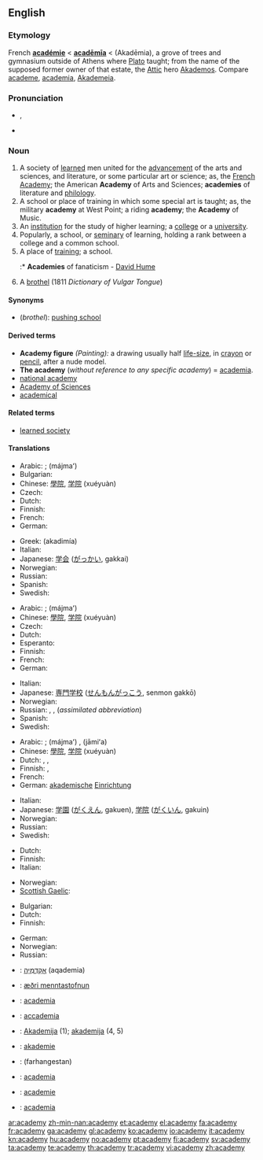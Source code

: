 ==English==
{{wikipedia|dab=Academy (disambiguation)|mul=Academy}}

===Etymology===
French '''[[académie]]''' < {{etyl|la}} '''[[academia|acadēmīa]]''' < {{etyl|grc}} {{term|lang=grc|Ἀκαδήμια}} (Akadēmia), a grove of trees and gymnasium outside of Athens where [[w:Plato|Plato]] taught; from the name of the supposed former owner of that estate, the [[w:Attica|Attic]] hero [[w:Akademos|Akademos]]. Compare [[academe]], [[academia]], [[Akademeia]].

===Pronunciation===
* {{IPA|/əˈkædəmi/}}, {{SAMPA|/@"k{d@mi/}}
* {{audio|en-us-academy.ogg|Audio (US)}}

===Noun===
{{en-noun|academ|ies}}

# A society of [[learned]] men united for the [[advancement]] of the arts and sciences, and literature, or some particular art or science; as, the [[French Academy]]; the American '''Academy''' of Arts and Sciences; '''academies''' of literature and [[philology]].
# A school or place of training in which some special art is taught; as, the military '''academy''' at West Point; a riding '''academy'''; the '''Academy''' of Music.
# An [[institution]] for the study of higher learning; a [[college]] or a [[university]].
# Popularly, a school, or [[seminary]] of learning, holding a rank between a college and a common school.
# A place of [[training]]; a school.
#:* '''Academies''' of fanaticism - [[w:David Hume|David Hume]]
# {{1811}} A [[brothel]] (1811 ''Dictionary of Vulgar Tongue'') <!-- Does this deserve to be mentioned at all or is it just a curiosity? -->

====Synonyms====
* (''brothel''): [[pushing school]]

====Derived terms====
* '''Academy figure''' ''(Painting):'' a drawing usually half [[life-size]], in [[crayon]] or [[pencil]], after a nude model.
* '''The academy''' (''without reference to any specific academy'') = [[academia]].
* [[national academy]]
* [[Academy of Sciences]]
* [[academical]]

====Related terms====
* [[learned society]]

====Translations====
{{trans-top|learned society}}
* Arabic: ; {{Arab|[[مجمع]]}} (májmaʻ) {{m}}
* Bulgarian: {{t-|bg|академия}}
* Chinese: [[學院]], [[学院]] (xuéyuàn)
* Czech: {{t-|cs|akademie|f}}
* Dutch: {{t+|nl|academie|f}}
* Finnish: {{t-|fi|akatemia}}
* French: {{t+|fr|académie|f}}
* German: {{t+|de|Akademie|f}}
{{trans-mid}}
* Greek: {{t+|el|ακαδημία|f}} (akadimía)
* Italian: {{t+|it|accademia|f}}
* Japanese: [[学会]] ([[がっかい]], gakkai)
* Norwegian: {{t+|no|akademi|n}}
* Russian: {{t+|ru|академия|f|tr=akadémija}}
* Spanish: {{t+|es|academia|f}}
* Swedish: {{t+|sv|akademi|c}}
{{trans-bottom}}

{{trans-top|specialized school}}
* Arabic: ; {{Arab|[[مجمع]]}} (májmaʻ) {{m}}
* Chinese: [[學院]], [[学院]] (xuéyuàn)
* Czech: {{t-|cs|akademie|f}}
* Dutch: {{t+|nl|academie|f}}
* Esperanto: {{t-|eo|akademio|xs=Esperanto}}
* Finnish: {{t-|fi|akatemia}}
* French: {{t+|fr|académie|f}}
* German: {{t+|de|Akademie|f}}
{{trans-mid}}
* Italian: {{t+|it|accademia|m}}
* Japanese: [[専門学校]] ([[せんもんがっこう]], senmon gakkō)
* Norwegian: {{t+|no|akademi|n}}
* Russian: {{t+|ru|академия|f|tr=akadémija}}, {{t|ru|высшее учебное заведение|n|tr=výsšeje učébnoje zavedénije}}, {{t+|ru|вуз|m|tr=vuz}} (''assimilated abbreviation'')
* Spanish: {{t+|es|cantera|f}}
* Swedish: {{t+|sv|akademi|c}}
{{trans-bottom}}

{{trans-top|college or university}}
* Arabic: ; {{Arab|[[مجمع]]}} (májmaʻ) {{m}}, {{Arab|[[جامعة]]}} (jāmiʻa) {{f}}
* Chinese: [[學院]], [[学院]] (xuéyuàn)
* Dutch: {{t+|nl|academie|f}}, {{t+|nl|universiteit}}, {{t+|nl|college}}
* Finnish: {{t+|fi|yliopisto}}, {{t+|fi|korkeakoulu}}
* French: {{t+|fr|académie|f}}
* German: [[akademisch]]e [[Einrichtung]] {{f}}
{{trans-mid}}
* Italian: {{t+|it|accademia}}
* Japanese: [[学園]] ([[がくえん]], gakuen), [[学院]] ([[がくいん]], gakuin)
* Norwegian: {{t+|no|akademi|n}}
* Russian: {{t+|ru|академия|f|tr=akadémija}}
* Swedish: {{t+|sv|akademi|c}}
{{trans-bottom}}

{{trans-top|seminary}}
* Dutch: {{t+|nl|academie|f}}
* Finnish: {{t-|fi|seminaari}}
* Italian: {{t-|it|seminario|m}}
{{trans-mid}}
* Norwegian: {{t+|no|akademi|n}}
* [[Scottish Gaelic]]: {{t-|gd|àrd-sgoil|f|xs=Scottish Gaelic}}
{{trans-bottom}}

{{trans-top|place of training, school}}
* Bulgarian: {{t+|bg|школа}}
* Dutch: {{t+|nl|academie|f}}
* Finnish: {{t-|fi|akatemia}}
{{trans-mid}}
* German: {{t+|de|Akademie|f}}
* Norwegian: {{t+|no|akademi|n}}
* Russian: {{t+|ru|академия|f|tr=akadémija}}
{{trans-bottom}}

{{checktrans-top}}
* {{ttbc|Hebrew}}: [[אקדמיה|אָקָדֶמְיָה]] (aqademia) {{f}}
* {{ttbc|Icelandic}}: [[æðri menntastofnun]]
* {{ttbc|Interlingua}}: [[academia]]
* {{ttbc|Italian}}: [[accademia]] {{f}}
* {{ttbc|Lithuanian}}: [[Akademija]] {{f}} (1); [[akademija]] {{f}} (4, 5)
{{trans-mid}}
* {{ttbc|Novial}}: [[akademie]]
* {{ttbc|Persian}}: {{fa-Arab|[[فرهنگستان]]}} (farhangestan)
* {{ttbc|Portuguese}}: [[academia]] {{f}}
* {{ttbc|Romanian}}: [[academie]] {{f}}
* {{ttbc|Spanish}}: [[academia]] {{f}}
{{trans-bottom}}

[[ar:academy]]
[[zh-min-nan:academy]]
[[et:academy]]
[[el:academy]]
[[fa:academy]]
[[fr:academy]]
[[ga:academy]]
[[gl:academy]]
[[ko:academy]]
[[io:academy]]
[[it:academy]]
[[kn:academy]]
[[hu:academy]]
[[no:academy]]
[[pt:academy]]
[[fi:academy]]
[[sv:academy]]
[[ta:academy]]
[[te:academy]]
[[th:academy]]
[[tr:academy]]
[[vi:academy]]
[[zh:academy]]
